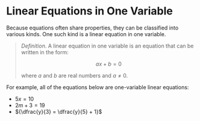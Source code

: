 # Linear Equations in One Variable

Because equations often share properties, they can be classified into
various kinds. One such kind is a linear equation in one variable.

> _Definition_. A linear equation in one variable is an equation that can
> be written in the form:
>
> $$
> ax + b = 0
> $$
>
> where $a$ and $b$ are real numbers and ${a \neq 0.}$

For example, all of the equations below are one-variable linear equations:

- ${5x = 10}$
- ${2m + 3 = 19}$
- ${\dfrac{y}{3} = \dfrac{y}{5} + 1}$
